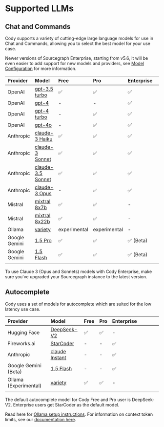 # Supported LLMs

## Chat and Commands

Cody supports a variety of cutting-edge large language models for use in Chat and Commands, allowing you to select the best model for your use case.

<Callout type="note">Newer versions of Sourcegraph Enterprise, starting from v5.6, it will be even easier to add support for new models and providers, see [Model Configuration](/cody/clients/model-configuration) for more information.</Callout>

| **Provider**  |                                                                   **Model**                                                                   |   **Free**   |   **Pro**    | **Enterprise** |     |     |     |     |
| :------------ | :-------------------------------------------------------------------------------------------------------------------------------------------- | :----------- | :----------- | :------------- | --- | --- | --- | --- |
| OpenAI        | [gpt-3.5 turbo](https://platform.openai.com/docs/models/gpt-3-5-turbo)                                                                        | ✅            | ✅            | ✅              |     |     |     |     |
| OpenAI        | [gpt-4](https://platform.openai.com/docs/models/gpt-4-and-gpt-4-turbo#:~:text=to%20Apr%202023-,gpt%2D4,-Currently%20points%20to)              | -            | -            | ✅              |     |     |     |     |
| OpenAI        | [gpt-4 turbo](https://platform.openai.com/docs/models/gpt-4-and-gpt-4-turbo#:~:text=TRAINING%20DATA-,gpt%2D4%2D0125%2Dpreview,-New%20GPT%2D4) | -            | ✅            | ✅              |     |     |     |     |
| OpenAI        | [gpt-4o](https://platform.openai.com/docs/models/gpt-4o)                                                                                      | -            | ✅            | ✅              |     |     |     |     |
| Anthropic     | [claude-3 Haiku](https://docs.anthropic.com/claude/docs/models-overview#model-comparison)                                                     | ✅            | ✅            | ✅              |     |     |     |     |
| Anthropic     | [claude-3 Sonnet](https://docs.anthropic.com/claude/docs/models-overview#model-comparison)                                                    | ✅            | ✅            | ✅              |     |     |     |     |
| Anthropic     | [claude-3.5 Sonnet](https://docs.anthropic.com/claude/docs/models-overview#model-comparison)                                                  | ✅            | ✅            | ✅              |     |     |     |     |
| Anthropic     | [claude-3 Opus](https://docs.anthropic.com/claude/docs/models-overview#model-comparison)                                                      | -            | ✅            | ✅              |     |     |     |     |
| Mistral       | [mixtral 8x7b](https://mistral.ai/technology/#models:~:text=of%20use%20cases.-,Mixtral%208x7B,-Currently%20the%20best)                        | ✅            | ✅            | -              |     |     |     |     |
| Mistral       | [mixtral 8x22b](https://mistral.ai/technology/#models:~:text=of%20use%20cases.-,Mixtral%208x7B,-Currently%20the%20best)                       | ✅            | ✅            | -              |     |     |     |     |
| Ollama        | [variety](https://ollama.com/)                                                                                                                | experimental | experimental | -              |     |     |     |     |
| Google Gemini | [1.5 Pro](https://deepmind.google/technologies/gemini/pro/)                                                                                   | ✅            | ✅            | ✅ (Beta)       |     |     |     |     |
| Google Gemini | [1.5 Flash](https://deepmind.google/technologies/gemini/flash/)                                                                               | ✅            | ✅            | ✅ (Beta)       |     |     |     |     |
|               |                                                                                                                                               |              |              |                |     |     |     |     |

<Callout type="note">To use Claude 3 (Opus and Sonnets) models with Cody Enterprise, make sure you've upgraded your Sourcegraph instance to the latest version.</Callout>

## Autocomplete

Cody uses a set of models for autocomplete which are suited for the low latency use case.

|     **Provider**      |                                         **Model**                                         | **Free** | **Pro** | **Enterprise** |     |     |     |     |
| :-------------------- | :---------------------------------------------------------------------------------------- | :------- | :------ | :------------- | --- | --- | --- | --- |
| Hugging Face          | [DeepSeek-V2](https://huggingface.co/deepseek-ai/DeepSeek-V2)                             | ✅        | ✅       | -              |     |     |     |     |
| Fireworks.ai          | [StarCoder](https://arxiv.org/abs/2305.06161)                                             | -        | -       | ✅              |     |     |     |     |
| Anthropic             | [claude Instant](https://docs.anthropic.com/claude/docs/models-overview#model-comparison) | -        | -       | ✅              |     |     |     |     |
| Google Gemini (Beta)  | [1.5 Flash](https://deepmind.google/technologies/gemini/flash/)                           | -        | -       | ✅              |     |     |     |     |
| Ollama (Experimental) | [variety](https://ollama.com/)                                                            | ✅        | ✅       | -              |     |     |     |     |
|                       |                                                                                           |          |         |                |     |     |     |     |

<Callout type="note">The default autocomplete model for Cody Free and Pro user is DeepSeek-V2. Enterprise users get StarCoder as the default model.</Callout>

Read here for [Ollama setup instructions](https://sourcegraph.com/docs/cody/clients/install-vscode#supported-local-ollama-models-with-cody). For information on context token limits, see our [documentation here](/cody/core-concepts/token-limits).

